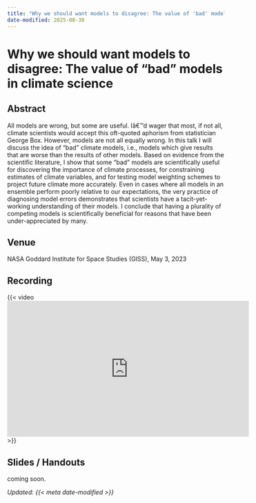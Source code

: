 ```yaml
---
title: "Why we should want models to disagree: The value of 'bad' models in climate science"
date-modified: 2025-08-30
---
```


# Why we should want models to disagree: The value of "bad" models in climate science

## Abstract
All models are wrong, but some are useful. Iâ€™d wager that most, if not all, climate scientists would accept this oft-quoted aphorism from statistician George Box. However, models are not all equally wrong. In this talk I will discuss the idea of "bad" climate models, i.e., models which give results that are worse than the results of other models. Based on evidence from the scientific literature, I show that some "bad" models are scientifically useful for discovering the importance of climate processes, for constraining estimates of climate variables, and for testing model weighting schemes to project future climate more accurately. Even in cases where all models in an ensemble perform poorly relative to our expectations, the very practice of diagnosing model errors demonstrates that scientists have a tacit-yet-working understanding of their models. I conclude that having a plurality of competing models is scientifically beneficial for reasons that have been under-appreciated by many.

## Venue
NASA Goddard Institute for Space Studies (GISS), May 3, 2023

## Recording

{{< video <iframe width="560" height="315" src="https://www.youtube.com/embed/5XzoL6K8qBg?si=VeHJOqFr7ZQ4d0So" title="YouTube video player" frameborder="0" allow="accelerometer; autoplay; clipboard-write; encrypted-media; gyroscope; picture-in-picture; web-share" referrerpolicy="strict-origin-when-cross-origin" allowfullscreen></iframe> >}}

## Slides / Handouts

coming soon.

*Updated: {{< meta date-modified >}}*

